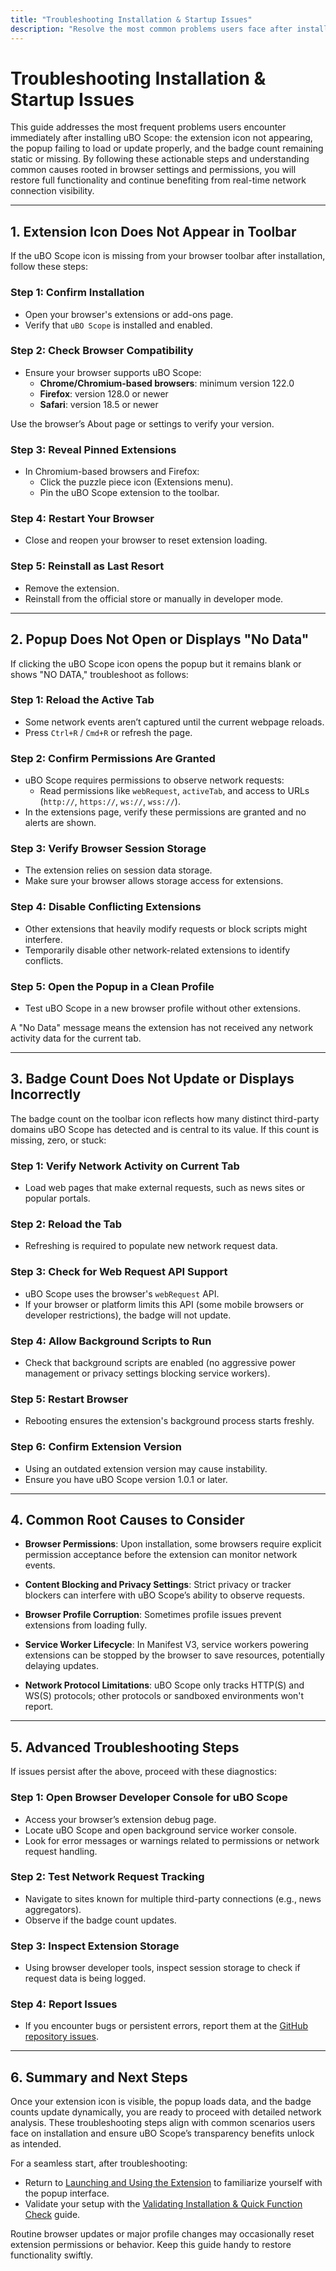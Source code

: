 ```yaml
---
title: "Troubleshooting Installation & Startup Issues"
description: "Resolve the most common problems users face after installation—extension not showing, popup not working, or badge not updating. Offers actionable steps and explains common causes related to browser settings and permissions."
---
```


# Troubleshooting Installation & Startup Issues

This guide addresses the most frequent problems users encounter immediately after installing uBO Scope: the extension icon not appearing, the popup failing to load or update properly, and the badge count remaining static or missing. By following these actionable steps and understanding common causes rooted in browser settings and permissions, you will restore full functionality and continue benefiting from real-time network connection visibility.

---

## 1. Extension Icon Does Not Appear in Toolbar

If the uBO Scope icon is missing from your browser toolbar after installation, follow these steps:

### Step 1: Confirm Installation
- Open your browser's extensions or add-ons page.
- Verify that `uBO Scope` is installed and enabled.

### Step 2: Check Browser Compatibility
- Ensure your browser supports uBO Scope:
  - **Chrome/Chromium-based browsers**: minimum version 122.0
  - **Firefox**: version 128.0 or newer
  - **Safari**: version 18.5 or newer

<Tip>
Use the browser’s About page or settings to verify your version.
</Tip>

### Step 3: Reveal Pinned Extensions
- In Chromium-based browsers and Firefox:
  - Click the puzzle piece icon (Extensions menu).
  - Pin the uBO Scope extension to the toolbar.

### Step 4: Restart Your Browser
- Close and reopen your browser to reset extension loading.

### Step 5: Reinstall as Last Resort
- Remove the extension.
- Reinstall from the official store or manually in developer mode.

---

## 2. Popup Does Not Open or Displays "No Data"

If clicking the uBO Scope icon opens the popup but it remains blank or shows "NO DATA," troubleshoot as follows:

### Step 1: Reload the Active Tab
- Some network events aren’t captured until the current webpage reloads.
- Press `Ctrl+R` / `Cmd+R` or refresh the page.

### Step 2: Confirm Permissions Are Granted
- uBO Scope requires permissions to observe network requests:
  - Read permissions like `webRequest`, `activeTab`, and access to URLs (`http://`, `https://`, `ws://`, `wss://`).
- In the extensions page, verify these permissions are granted and no alerts are shown.

### Step 3: Verify Browser Session Storage
- The extension relies on session data storage.
- Make sure your browser allows storage access for extensions.

### Step 4: Disable Conflicting Extensions
- Other extensions that heavily modify requests or block scripts might interfere.
- Temporarily disable other network-related extensions to identify conflicts.

### Step 5: Open the Popup in a Clean Profile
- Test uBO Scope in a new browser profile without other extensions.

<Tip>
A "No Data" message means the extension has not received any network activity data for the current tab.
</Tip>

---

## 3. Badge Count Does Not Update or Displays Incorrectly

The badge count on the toolbar icon reflects how many distinct third-party domains uBO Scope has detected and is central to its value. If this count is missing, zero, or stuck:

### Step 1: Verify Network Activity on Current Tab
- Load web pages that make external requests, such as news sites or popular portals.

### Step 2: Reload the Tab
- Refreshing is required to populate new network request data.

### Step 3: Check for Web Request API Support
- uBO Scope uses the browser's `webRequest` API.
- If your browser or platform limits this API (some mobile browsers or developer restrictions), the badge will not update.

### Step 4: Allow Background Scripts to Run
- Check that background scripts are enabled (no aggressive power management or privacy settings blocking service workers).

### Step 5: Restart Browser
- Rebooting ensures the extension's background process starts freshly.

### Step 6: Confirm Extension Version
- Using an outdated extension version may cause instability.
- Ensure you have uBO Scope version 1.0.1 or later.

---

## 4. Common Root Causes to Consider

- **Browser Permissions**: Upon installation, some browsers require explicit permission acceptance before the extension can monitor network events.

- **Content Blocking and Privacy Settings**: Strict privacy or tracker blockers can interfere with uBO Scope’s ability to observe requests.

- **Browser Profile Corruption**: Sometimes profile issues prevent extensions from loading fully.

- **Service Worker Lifecycle**: In Manifest V3, service workers powering extensions can be stopped by the browser to save resources, potentially delaying updates.

- **Network Protocol Limitations**: uBO Scope only tracks HTTP(S) and WS(S) protocols; other protocols or sandboxed environments won't report.

---

## 5. Advanced Troubleshooting Steps

If issues persist after the above, proceed with these diagnostics:

### Step 1: Open Browser Developer Console for uBO Scope
- Access your browser’s extension debug page.
- Locate uBO Scope and open background service worker console.
- Look for error messages or warnings related to permissions or network request handling.

### Step 2: Test Network Request Tracking
- Navigate to sites known for multiple third-party connections (e.g., news aggregators).
- Observe if the badge count updates.

### Step 3: Inspect Extension Storage
- Using browser developer tools, inspect session storage to check if request data is being logged.

### Step 4: Report Issues
- If you encounter bugs or persistent errors, report them at the [GitHub repository issues](https://github.com/gorhill/uBO-Scope/issues).

---

## 6. Summary and Next Steps

Once your extension icon is visible, the popup loads data, and the badge counts update dynamically, you are ready to proceed with detailed network analysis. These troubleshooting steps align with common scenarios users face on installation and ensure uBO Scope’s transparency benefits unlock as intended.

For a seamless start, after troubleshooting:

- Return to [Launching and Using the Extension]( /getting_started/first_run_validation/launching_extension ) to familiarize yourself with the popup interface.
- Validate your setup with the [Validating Installation & Quick Function Check]( /getting_started/first_run_validation/first_validation ) guide.

<Tip>
Routine browser updates or major profile changes may occasionally reset extension permissions or behavior. Keep this guide handy to restore functionality swiftly.
</Tip>